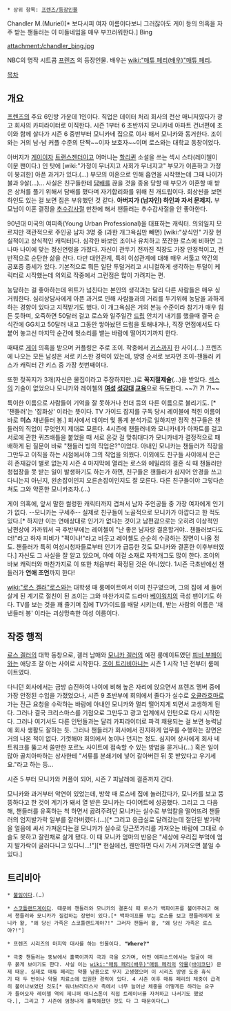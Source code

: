  * 상위 항목: [[프렌즈/등장인물]]

Chandler M.(Muriel)[* 보다시피 여자 이름이다보니 그러잖아도 게이 등의 의혹을 자주 받는 챈들러는 이 미들네임을 매우 부끄러워한다.] Bing

attachment:/chandler_bing.jpg

NBC의 명작 시트콤 [[프렌즈]] 의 등장인물. 배우는 [[wiki:"매튜 페리(배우)"매튜 페리]].

[[목차]]

== 개요 ==
[[프렌즈]]의 주요 6인방 가운데 1인이다. 직업은 데이터 처리 회사의 전산 매니저였다가 광고 회사의 카피라이터로 이직한다. 시즌 1부터 6 초반까지 모니카네 아파트 건너편에 조이와 함께 살다가 시즌 6 중반부터 모니카네 집으로 이사 해서 모니카와 동거한다. 조이와는 거의 남-남 커플 수준의 단짝~~이자 보호자~~이며 로스와는 대학교 동창이었다.

아버지가 [[게이]]이자 [[트랜스젠더]]이고 어머니는 [[할리퀸]] 소설을 쓰는 섹시 스타(레이첼이 이분 팬이다.) 인 탓에 [wiki:"가정이 무너지고 사회가 무너지고" 부모가 이혼하고 가정이 붕괴한] 아픈 과거가 있다.(…) 부모의 이혼으로 인해 흡연을 시작했는데 그때 나이가 불과 9살(…)... 사실은 친구들한테 [[담배]]를 끊을 것을 종용 당할 때 부모가 이혼할 때 받은 상처를 풀기 위해서 담배를 폈다며 자기합리화를 위해 친 개드립이다. 회상씬을 보면 하인도 있는 걸 보면 집은 부유했던 것 같다. '''아버지가 (남자인) 하인과 자서 문제지.''' 부모님이 이혼 결정을 [[추수감사절]] 만찬에 해서 챈들러는 추수감사절을 안 좋아한다.

90년대 미국의 여피족(Young Urban Professional)을 대표하는 캐릭터. 의외일지 모르지만 객관적으로 주인공 남자 3명 중 (과한 개그욕심만 빼면) [wiki:"상식인" 가장 현실적이고 상식적인 캐릭터]다. 심각한 바보인 조이나 유치하고 쪼잔한 로스에 비하면 그나마 나이에 맞는 정신연령을 가졌다. 자신이 관두기 전까진 직장도 가장 안정적이고, 전반적으로 순탄한 삶을 산다. 다만 대인관계, 특히 이성관계에 대해 매우 서툴고 약간의 공포증 증세가 있다. 기본적으로 뭐든 일단 투덜거리고 시니컬하게 생각하는 투덜이 케릭터로 시작했는데 의외로 작중에서 그런점은 많이 가려지는 편.

농담하는 걸 좋아하는데 위트가 넘친다는 본인의 생각과는 달리 다른 사람들은 매우 싱거워한다. 심리상담사에게 아픈 과거로 인해 사람들과의 거리를 두기위해 농담을 과하게 하는 경향이 있다고 지적받기도 했다. 이 개그욕심은 거의 본능 수준이라 참기가 매우 힘든 듯하며, 오죽하면 50달러 걸고 로스와 일주일간 [[드립]] 안치기 내기를 했을때 결국 순식간에 GG치고 50달러 내고 그동안 쌓아놨던 드립을 토해내거나, 직장 면접에서도 다 붙어 놓고선 마지막 순간에 헛소리를 뱉는 바람에 떨어지기까지 한다.

때때로 [[게이]] 의혹을 받으며 커플링은 주로 조이. 작중에서 [[키스]]까지 한 사이.(…) 프렌즈에 나오는 모든 남성은 서로 키스한 경력이 있는데, 방영 순서로 보자면 조이-챈들러 키스가 캐릭터 간 키스 중 가장 첫번째이다.

또한 젖꼭지가 3개(자신은 물집이라고 주장하지만..)로 '''꼭지절제술'''(…)을 받았다. [[섹스]]의 기술이 없었으나 모니카와 레이첼의 '''[[여성]] [[성감대]] [[교육]]'''으로 득도한다. ~~7! 7! 7!~~

특이한 이름으로 사람들이 기억을 잘 못하거나 천더 등의 다른 이름으로 불리기도. [* '챈들러'는 '잡화상' 이라는 뜻이다. TV 가이드 잡지를 구독 당시 레이블에 적힌 이름이 바로 '''미스''' 채낸들러 봉.] 회사에서 데이터 및 통계 분석가로 일하지만 정작 친구들은 챈들러의 직업이 무엇인지 제대로 모른다. 4시즌에 챈들러네와 모니카네가 아파트를 걸고 서로에 관한 퀴즈배틀을 붙었을 때 서로 온갖 걸 맞춰대다가 모니카네가 결정적으로 패배하게 된 질문이 바로 "챈들러 빙의 직업은?"이었다. 아내인 모니카는 챈들러가 직장을 그만두고 이직을 하는 시점에서야 그의 직업을 외웠다. 이외에도 친구들 사이에서 은근히 존재감이 별로 없는지 시즌 4 마지막에 열리는 로스와 에밀리의 결혼 식 때 챈들러만 청첩장을 못 받는 일이 발생하기도 하는가 하면, 친구들은 챈들러가 심지어 안경을 쓰고 다니는지 아닌지, 왼손잡이인지 오른손잡이인지도 잘 모른다. 다른 친구들이야 그렇다손 쳐도 그와 약혼한 모니카조차.(...)

게이 의혹에, 앞서 말한 썰렁한 캐릭터까지 겹쳐서 남자 주인공들 중 가장 여자에게 인기가 없다. --모니카는 구세주-- 실제로 친구들이 노골적으로 모니카가 아깝다고 한 적도 있다.[* 하지만 이는 연애상대로 인기가 없다는 것이고 남편감으로는 오히려 이상적인 남편상에 가까워서 극 후반부에는 레이첼이 "난 좋은 남자랑 결혼할거야.. 챈들러보다도 더!"라고 하자 피비가 "퍽이나!"라고 비웃고 레이첼도 순순히 수긍하는 장면이 나올 정도. 챈들러가 특히 여성시청자들로부터 인기가 급등한 것도 모니카와 결혼한 이후부터였다.] 자신도 그 사실을 잘 알고 있으며, 아예 이걸 소재로 자학개그도 많이 한다. 조이의 바보 캐릭터와 마찬가지로 이 또한 처음부터 확정된 것은 아니었다. 1시즌 극초반에선 챈들러가 '''연애 조언'''까지 한다!

[[wiki:"로스 겔러"로스]]와는 대학생 때 룸메이트여서 이미 친구였으며, 그의 집에 세 들어 살게 된 계기로 절친이 된 조이는 그와 마찬가지로 드라마 [[베이워치]]의 극성 팬이기도 하다. TV를 보는 것을 꽤 즐기며 집에 TV가이드를 배달 시키는데, 받는 사람의 이름은 '채낸들러 봉' 이라는 괴상망측한 여성 이름이다.
== 작중 행적 ==
[[로스 겔러]]의 대학 동창으로, 겔러 남매와 [[모니카 겔러]]의 예전 룸메이트였던 [[피비 부페이]]와는 애당초 잘 아는 사이로 시작한다. [[조이 트리비아니]]는 시즌 1 시작 1년 전부터 룸메이트였다.

다니던 회사에서는 금방 승진하여 나이에 비해 높은 자리에 앉으면서 프렌즈 멤버 중에 가장 안정된 수입을 가졌었으나, 시즌 9 초반부에 회의에서 졸다가 실수로 [[오클라호마]]로 가는 전근 요청을 수락하는 바람에 아내인 모니카와 멀리 떨어지게 되면서 고생하게 된다. 그러나 결국 크리스마스를 기점으로 그만두고 광고 업계에서 인턴으로 다시 시작한다. 그러나 여기서도 다른 인턴들과는 달리 카피라이터로 파격 채용되는 걸 보면 능력남에 회사 생활도 잘하는 듯. 그러나 챈들러가 회사에서 진지하게 업무를 수행하는 장면은 거의 나온 적이 없다. 기껏해야 회의에서 농이나 던지는 정도. 심지어 상사에게 회사 네트워크를 뚫고서 쓸만한 포르노 사이트에 접속할 수 있는 방법을 묻거나(…) 혹은 일이 많아 골치아파하는 상사한테 "서류를 분쇄기에 넣어 갈아버린 뒤 못 받았다고 우기세요."라고 하는 등...

시즌 5 부터 모니카와 커플이 되어, 시즌 7 피날레에 결혼까지 간다.

모니카와 과거부터 악연이 있었는데, 방학 때 로스네 집에 놀러갔다가, 모니카를 보고 뚱뚱하다고 한 것이 계기가 돼서 열 받은 모니카는 다이어트에 성공했다. 그리고 그 다음해, 챈들러를 유혹하는 척 하면서 곯려주려던 모니카는 실수로 부엌칼을 떨어뜨려 챈들러의 엄지발가락 일부를 잘라버렸다.(…)[* 그리고 응급실로 달려갔는데 절단된 발가락을 얼음에 싸서 가져온다는걸 모니카가 실수로 당근쪼가리를 가져오는 바람에 그대로 수술도 못하고 잘린채로 살게 됐다. 이 때 모니카 엄마의 반응은 "세상에 우리집 부엌에 엄지 발가락이 굴러다니고 있다니...!"][* 현실에선, 웬만하면 다시 가서 가져오면 붙일 수 있다.]
== 트리비아 ==
 * [[불임]]이다.(…)

 * [[스코틀랜드]]계이다. 때문에 챈들러와 모니카의 결혼식 때 로스가 백파이프를 불어주려고 해서 챈들러와 모니카가 질겁하는 장면이 있다.[* 백파이프를 부는 로스를 보고 챈들러에게 모니카 왈, "왜 당신 가족은 스코틀랜드계야?!" 그러자 챈들러 왈, "왜 당신 가족은 로스야?!"]

 * 프렌즈 시리즈의 마지막 대사를 하는 인물이다. '''"Where?"'''

 * 극중 챈들러는 뚱보에서 훌쭉이까지 극과 극을 오가며, 어떤 에피소드에서는 얼굴이 매우 붉게 보이기도 한다. 사실 이는 [[wiki:"매튜 페리(배우)"매튜 페리]]의 [[약물]]([[바이코딘]]) 문제 때문. 실제로 매튜 페리는 약물 남용으로 무지 고생했으며 이 시리즈 방영 도중 휴식기 때 두 번이나 약물 치료소에 입원한 경력이 있다. 4 시즌 이후 매튜 페리의 체중이 급격히 불어나보였던 것도[* 워너브라더스사 측에서 너무 늘어난 체중을 어떻게든 하라는 요구가 들어오자 레이첼 역의 제니퍼 애니스톤이 직접 트레이너를 자처하고 나서기도 했었다.], 그리고 7 시즌에 엄청나게 홀쭉해졌던 것도 다 그 때문이다(…)
